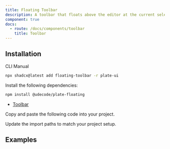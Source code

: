 ```yaml
---
title: Floating Toolbar
description: A toolbar that floats above the editor at the current selection.
component: true
docs:
  - route: /docs/components/toolbar
    title: Toolbar
---
```


## Installation

<Tabs defaultValue="cli">

<TabsList>
<TabsTrigger value="cli">CLI</TabsTrigger>
<TabsTrigger value="manual">Manual</TabsTrigger>
</TabsList>
<TabsContent value="cli">

```bash
npx shadcx@latest add floating-toolbar -r plate-ui
```

</TabsContent>

<TabsContent value="manual">

<Steps>

<Step>

Install the following dependencies:

```bash
npm install @udecode/plate-floating
```

- [Toolbar](/docs/components/toolbar)

</Step>

<Step>

Copy and paste the following code into your project.

</Step>

<ComponentSource name="floating-toolbar" />

<Step>

Update the import paths to match your project setup.

</Step>

</Steps>

</TabsContent>

</Tabs>

## Examples

<ComponentPreview name="playground-demo" id="basicnodes" />

<ComponentSource src="../../templates/plate-playground-template/src/components/plate-editor.tsx" />
